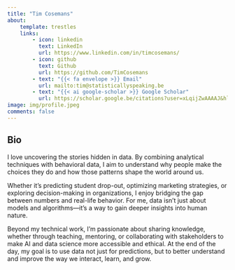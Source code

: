 ```yaml
---
title: "Tim Cosemans"
about:
    template: trestles
    links:
        - icon: linkedin
          text: LinkedIn
          url: https://www.linkedin.com/in/timcosemans/
        - icon: github
          text: Github
          url: https://github.com/TimCosemans
        - text: "{{< fa envelope >}} Email"
          url: mailto:tim@statisticallyspeaking.be
        - text: "{{< ai google-scholar >}} Google Scholar"
          url: https://scholar.google.be/citations?user=xLqijZwAAAAJ&hl=nl&oi=ao
image: img/profile.jpeg
comments: false
---
```


## Bio

I love uncovering the stories hidden in data. By combining analytical techniques with behavioral data, I aim to understand why people make the choices they do and how those patterns shape the world around us.

Whether it’s predicting student drop-out, optimizing marketing strategies, or exploring decision-making in organizations, I enjoy bridging the gap between numbers and real-life behavior. For me, data isn’t just about models and algorithms—it’s a way to gain deeper insights into human nature.

Beyond my technical work, I’m passionate about sharing knowledge, whether through teaching, mentoring, or collaborating with stakeholders to make AI and data science more accessible and ethical. At the end of the day, my goal is to use data not just for predictions, but to better understand and improve the way we interact, learn, and grow.
